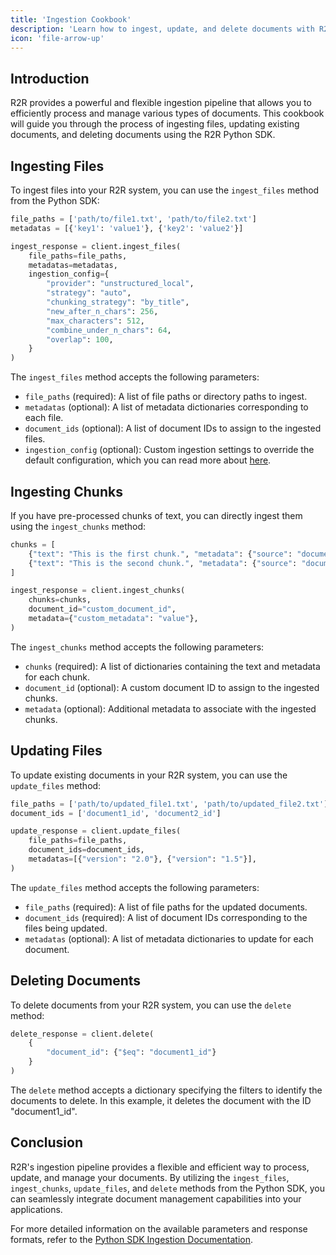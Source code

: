 ```yaml
---
title: 'Ingestion Cookbook'
description: 'Learn how to ingest, update, and delete documents with R2R'
icon: 'file-arrow-up'
---
```


## Introduction

R2R provides a powerful and flexible ingestion pipeline that allows you to efficiently process and manage various types of documents. This cookbook will guide you through the process of ingesting files, updating existing documents, and deleting documents using the R2R Python SDK.

## Ingesting Files

To ingest files into your R2R system, you can use the `ingest_files` method from the Python SDK:

```python
file_paths = ['path/to/file1.txt', 'path/to/file2.txt']
metadatas = [{'key1': 'value1'}, {'key2': 'value2'}]

ingest_response = client.ingest_files(
    file_paths=file_paths,
    metadatas=metadatas,
    ingestion_config={
        "provider": "unstructured_local",
        "strategy": "auto",
        "chunking_strategy": "by_title",
        "new_after_n_chars": 256,
        "max_characters": 512,
        "combine_under_n_chars": 64,
        "overlap": 100,
    }
)
```

The `ingest_files` method accepts the following parameters:

- `file_paths` (required): A list of file paths or directory paths to ingest.
- `metadatas` (optional): A list of metadata dictionaries corresponding to each file.
- `document_ids` (optional): A list of document IDs to assign to the ingested files.
- `ingestion_config` (optional): Custom ingestion settings to override the default configuration, which you can read more about [here](/documentation/configuration/ingestion/overview).

## Ingesting Chunks

If you have pre-processed chunks of text, you can directly ingest them using the `ingest_chunks` method:

```python
chunks = [
    {"text": "This is the first chunk.", "metadata": {"source": "document1"}},
    {"text": "This is the second chunk.", "metadata": {"source": "document2"}},
]

ingest_response = client.ingest_chunks(
    chunks=chunks,
    document_id="custom_document_id",
    metadata={"custom_metadata": "value"},
)
```

The `ingest_chunks` method accepts the following parameters:

- `chunks` (required): A list of dictionaries containing the text and metadata for each chunk.
- `document_id` (optional): A custom document ID to assign to the ingested chunks.
- `metadata` (optional): Additional metadata to associate with the ingested chunks.

## Updating Files

To update existing documents in your R2R system, you can use the `update_files` method:

```python
file_paths = ['path/to/updated_file1.txt', 'path/to/updated_file2.txt']
document_ids = ['document1_id', 'document2_id']

update_response = client.update_files(
    file_paths=file_paths,
    document_ids=document_ids,
    metadatas=[{"version": "2.0"}, {"version": "1.5"}],
)
```

The `update_files` method accepts the following parameters:

- `file_paths` (required): A list of file paths for the updated documents.
- `document_ids` (required): A list of document IDs corresponding to the files being updated.
- `metadatas` (optional): A list of metadata dictionaries to update for each document.

## Deleting Documents

To delete documents from your R2R system, you can use the `delete` method:

```python
delete_response = client.delete(
    {
        "document_id": {"$eq": "document1_id"}
    }
)
```

The `delete` method accepts a dictionary specifying the filters to identify the documents to delete. In this example, it deletes the document with the ID "document1_id".

## Conclusion

R2R's ingestion pipeline provides a flexible and efficient way to process, update, and manage your documents. By utilizing the `ingest_files`, `ingest_chunks`, `update_files`, and `delete` methods from the Python SDK, you can seamlessly integrate document management capabilities into your applications.

For more detailed information on the available parameters and response formats, refer to the [Python SDK Ingestion Documentation](/documentation/python-sdk/ingestion).
